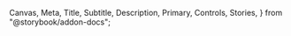   Canvas,
  Meta,
  Title,
  Subtitle,
  Description,
  Primary,
  Controls,
  Stories,
} from "@storybook/addon-docs";


<Meta of={MenuButtonStories} />
<Title of={MenuButtonStories} />

Children of `MenuButton` should be one or more `MenuItem` components.

[see `MenuItem` docs](/docs/mui-components-menuitem--docs)

<Subtitle of={MenuButtonStories} />
<Description of={MenuButtonStories} />
<Primary of={MenuButtonStories} />
<Controls />
<Stories />
